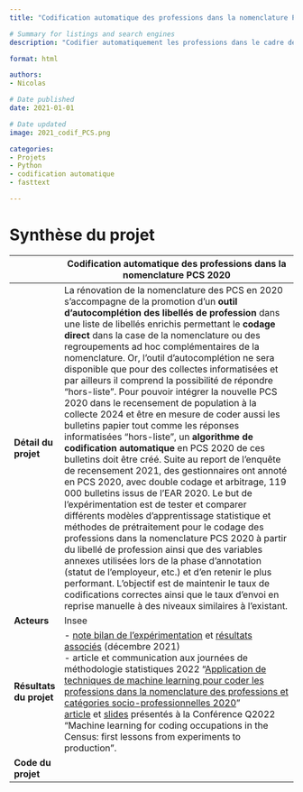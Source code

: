 ```yaml
---
title: "Codification automatique des professions dans la nomenclature PCS 2020"

# Summary for listings and search engines
description: "Codifier automatiquement les professions dans le cadre de la bascule vers la nouvelle nomenclature PCS (PCS 2020)"

format: html

authors: 
- Nicolas

# Date published
date: 2021-01-01

# Date updated
image: 2021_codif_PCS.png

categories: 
- Projets
- Python
- codification automatique
- fasttext

---
```


# Synthèse du projet

|              | Codification automatique des professions dans la nomenclature PCS 2020                           |
|--------------|------------------------------------------------------------------------------------|
| **Détail du projet**         | La rénovation de la nomenclature des PCS en 2020 s'accompagne de la promotion d'un **outil d'autocomplétion des libellés de profession** dans une liste de libellés enrichis permettant le **codage direct** dans la case de la nomenclature ou des regroupements ad hoc complémentaires de la nomenclature. Or, l'outil d'autocomplétion ne sera disponible que pour des collectes informatisées et par ailleurs il comprend la possibilité de répondre "hors-liste". Pour pouvoir intégrer la nouvelle PCS 2020 dans le recensement de population à la collecte 2024 et être en mesure de coder aussi les bulletins papier tout comme les réponses informatisées "hors-liste", un **algorithme de codification automatique** en PCS 2020 de ces bulletins doit être créé. Suite au report de l'enquête de recensement 2021, des gestionnaires ont annoté en PCS 2020, avec double codage et arbitrage, 119 000 bulletins issus de l'EAR 2020. Le but de l'expérimentation est de tester et comparer différents modèles d'apprentissage statistique et méthodes de prétraitement pour le codage des professions dans la nomenclature PCS 2020 à partir du libellé de profession ainsi que des variables annexes utilisées lors de la phase d'annotation (statut de l'employeur, etc.) et d'en retenir le plus performant. L'objectif est de maintenir le taux de codifications correctes ainsi que le taux d'envoi en reprise manuelle à des niveaux similaires à l'existant.          |
| **Acteurs**                  | Insee         |
| **Résultats du projet**      | - [note bilan de l'expérimentation](https://intranet.insee.fr/jcms/1492866_DBFileDocument/2021-26934-dg75-l401?details=true) et [résultats associés](https://intranet.insee.fr/jcms/1492871_DBFileDocument/bilan-exper-pcs2020?details=true) (décembre 2021) <br> - article et communication aux journées de méthodologie statistiques 2022 "[Application de techniques de machine learning pour coder les professions dans la nomenclature des professions et catégories socio-professionnelles 2020](https://journees-methodologie-statistique.insee.net/application-de-techniques-de-machine-learning-pour-coder-les-professions-dans-la-nomenclature-des-professions-et-categories-socio-professionnelles-2020/)" <br> [article](https://intranet.insee.fr/jcms/8751512_DBFileDocument/confq-pcs-20200505-copie?details=true) et [slides](https://intranet.insee.fr/jcms/8751517_DBFileDocument/q2022-slides?details=true) présentés à la Conférence Q2022 "Machine learning for coding occupations in the Census: first lessons from experiments to production".         |
| **Code du projet**           |        |

